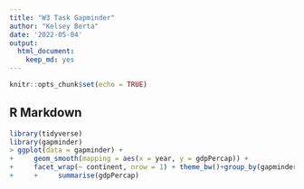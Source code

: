 ```yaml
---
title: "W3 Task Gapminder"
author: "Kelsey Berta"
date: '2022-05-04'
output: 
  html_document: 
    keep_md: yes
---
```


```r
knitr::opts_chunk$set(echo = TRUE)
```

## R Markdown
```r
library(tidyverse)
library(gapminder)
> ggplot(data = gapminder) + 
+     geom_smooth(mapping = aes(x = year, y = gdpPercap)) + 
+     facet_wrap(~ continent, nrow = 1) + theme_bw()+group_by(gapminder,country) %>% 
+     +     summarise(gdpPercap)
```

